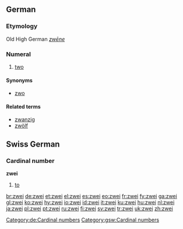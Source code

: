 ==German==
===Etymology===
Old High German ''[[zwēne]]''
===Numeral===
{{infl|de|numeral}}

# [[two]]

====Synonyms====
*[[zwo]]

====Related terms====
*[[zwanzig]]
*[[zwölf]]

[[Category:de:Cardinal numbers]]

==Swiss German==
===Cardinal number===
'''zwei'''
# [[to]]

[[Category:gsw:Cardinal numbers]]

[[br:zwei]]
[[de:zwei]]
[[et:zwei]]
[[el:zwei]]
[[es:zwei]]
[[eo:zwei]]
[[fr:zwei]]
[[fy:zwei]]
[[ga:zwei]]
[[gl:zwei]]
[[ko:zwei]]
[[hy:zwei]]
[[io:zwei]]
[[id:zwei]]
[[it:zwei]]
[[ku:zwei]]
[[hu:zwei]]
[[nl:zwei]]
[[ja:zwei]]
[[pl:zwei]]
[[pt:zwei]]
[[ru:zwei]]
[[fi:zwei]]
[[sv:zwei]]
[[tr:zwei]]
[[uk:zwei]]
[[zh:zwei]]